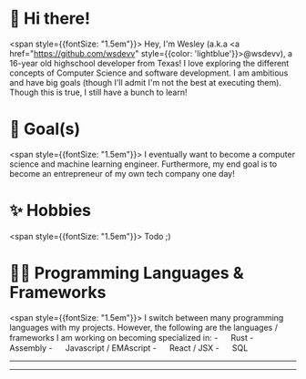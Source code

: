 # 👋 Hi there! 

<span style={{fontSize: "1.5em"}}>
Hey, I'm Wesley (a.k.a <a href="https://github.com/wsdevv" style={{color: 'lightblue'}}>@wsdevv</a>), a 16-year old highschool developer from Texas! 
I love exploring the different concepts of Computer Science and software development. 
I am ambitious and have big goals (though I'll admit I'm not the best at executing them). 
Though this is true, I still have a bunch to learn!
</span>

# 🥅 Goal(s)
<span style={{fontSize: "1.5em"}}>
I eventually want to become a computer science and machine learning engineer. Furthermore, my end goal is to become an entrepreneur of my own tech company one day!
</span>

# ✨ Hobbies

<span style={{fontSize: "1.5em"}}>
Todo ;)
</span> 

# 👨‍💻 Programming Languages & Frameworks

<span style={{fontSize: "1.5em"}}>
I switch between many programming languages with my projects. 
However, the following are the languages / frameworks I am working on becoming specialized in:
    - <img src="https://raw.githubusercontent.com/rust-lang/rust-artwork/master/logo/rust-logo-32x32.png" width="15" height="15"/> Rust 
    - <img src="https://cdn.hackr.io/uploads/topics_svg/1515163329FBBk5SGRAt.svg" width="15" height="15"/> Assembly
    - <img src="https://img.uxwing.com/wp-content/themes/uxwing/download/brands-social-media/javascript-programming-language-icon.png" width="15" height="15"/> Javascript / EMAscript
    - <img src="https://styles.redditmedia.com/t5_2su6s/styles/communityIcon_4g1uo0kd87c61.png?width=256&s=3f7493995143d3cf40b1fedc582607cea194b579" width="15" height="15"/> React / JSX
    - <img src="https://symbols.getvecta.com/stencil_28/61_sql-database-generic.90b41636a8.svg" width="15" height="15"/> SQL
  </span>
************
************